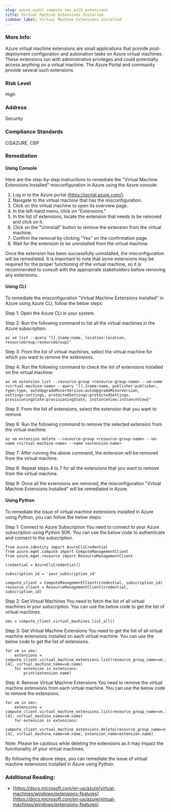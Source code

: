 ```yaml
---
slug: azure_audit_compute_vms_with_extensions
title: Virtual Machine Extensions Installed
sidebar_label: Virtual Machine Extensions Installed
---
```


### More Info:

Azure virtual machine extensions are small applications that provide post-deployment configuration and automation tasks on Azure virtual machines. These extensions run with administrative privileges and could potentially access anything on a virtual machine. The Azure Portal and community provide several such extensions.

### Risk Level

High

### Address

Security

### Compliance Standards

CISAZURE, CBP

### Remediation

#### Using Console

Here are the step-by-step instructions to remediate the "Virtual Machine Extensions Installed" misconfiguration in Azure using the Azure console:

1. Log in to the Azure portal (https://portal.azure.com/).
2. Navigate to the virtual machine that has the misconfiguration.
3. Click on the virtual machine to open its overview page.
4. In the left-hand menu, click on "Extensions."
5. In the list of extensions, locate the extension that needs to be removed and click on it.
6. Click on the "Uninstall" button to remove the extension from the virtual machine.
7. Confirm the removal by clicking "Yes" on the confirmation page.
8. Wait for the extension to be uninstalled from the virtual machine.

Once the extension has been successfully uninstalled, the misconfiguration will be remediated. It is important to note that some extensions may be required for the proper functioning of the virtual machine, so it is recommended to consult with the appropriate stakeholders before removing any extensions.

#### Using CLI

To remediate the misconfiguration "Virtual Machine Extensions Installed" in Azure using Azure CLI, follow the below steps:

Step 1: Open the Azure CLI in your system.

Step 2: Run the following command to list all the virtual machines in the Azure subscription:

```
az vm list --query "[].{name:name, location:location, resourceGroup:resourceGroup}"
```

Step 3: From the list of virtual machines, select the virtual machine for which you want to remove the extensions.

Step 4: Run the following command to check the list of extensions installed on the virtual machine:

```
az vm extension list --resource-group <resource-group-name> --vm-name <virtual-machine-name> --query "[].{name:name, publisher:publisher, type:type, autoUpgradeMinorVersion:autoUpgradeMinorVersion, settings:settings, protectedSettings:protectedSettings, provisioningState:provisioningState, instanceView:instanceView}"
```

Step 5: From the list of extensions, select the extension that you want to remove.

Step 6: Run the following command to remove the selected extension from the virtual machine:

```
az vm extension delete --resource-group <resource-group-name> --vm-name <virtual-machine-name> --name <extension-name>
```

Step 7: After running the above command, the extension will be removed from the virtual machine.

Step 8: Repeat steps 4 to 7 for all the extensions that you want to remove from the virtual machine.

Step 9: Once all the extensions are removed, the misconfiguration "Virtual Machine Extensions Installed" will be remediated in Azure.

#### Using Python

To remediate the issue of virtual machine extensions installed in Azure using Python, you can follow the below steps:

Step 1: Connect to Azure Subscription
You need to connect to your Azure subscription using Python SDK. You can use the below code to authenticate and connect to the subscription.

```
from azure.identity import AzureCliCredential
from azure.mgmt.compute import ComputeManagementClient
from azure.mgmt.resource import ResourceManagementClient

credential = AzureCliCredential()

subscription_id = 'your_subscription_id'

compute_client = ComputeManagementClient(credential, subscription_id)
resource_client = ResourceManagementClient(credential, subscription_id)
```

Step 2: Get Virtual Machines
You need to fetch the list of all virtual machines in your subscription. You can use the below code to get the list of virtual machines.

```
vms = compute_client.virtual_machines.list_all()
```

Step 3: Get Virtual Machine Extensions
You need to get the list of all virtual machine extensions installed on each virtual machine. You can use the below code to get the list of extensions.

```
for vm in vms:
    extensions = compute_client.virtual_machine_extensions.list(resource_group_name=vm.id.split('/')[4], virtual_machine_name=vm.name)
    for extension in extensions:
        print(extension.name)
```

Step 4: Remove Virtual Machine Extensions
You need to remove the virtual machine extensions from each virtual machine. You can use the below code to remove the extensions.

```
for vm in vms:
    extensions = compute_client.virtual_machine_extensions.list(resource_group_name=vm.id.split('/')[4], virtual_machine_name=vm.name)
    for extension in extensions:
        compute_client.virtual_machine_extensions.delete(resource_group_name=vm.id.split('/')[4], virtual_machine_name=vm.name, extension_name=extension.name)
```

Note: Please be cautious while deleting the extensions as it may impact the functionality of your virtual machines.

By following the above steps, you can remediate the issue of virtual machine extensions installed in Azure using Python.


### Additional Reading:

- [https://docs.microsoft.com/en-us/azure/virtual-machines/windows/extensions-features](https://docs.microsoft.com/en-us/azure/virtual-machines/windows/extensions-features) 


